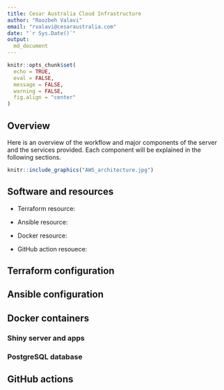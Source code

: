 ---
title: Cesar Australia Cloud Infrastructure
author: "Roozbeh Valavi"
email: "rvalavi@cesaraustralia.com"
date: "`r Sys.Date()`"
output: 
  md_document
---

```{r setup, include=FALSE}
knitr::opts_chunk$set(
  echo = TRUE,
  eval = FALSE,
  message = FALSE,
  warning = FALSE,
  fig.align = "center"
)
```

## Overview

Here is an overview of the workflow and major components of the server and the services provided. Each component will be explained in the following sections.

```{r, echo=FALSE, eval=TRUE, out.width = 700, echo=F, fig.align="center"}
knitr::include_graphics("AWS_architecture.jpg")
```

## Software and resources

- Terraform resource: 

- Ansible resource:

- Docker resource:

- GitHub action resouece:


## Terraform configuration

## Ansible configuration


## Docker containers

### Shiny server and apps


### PostgreSQL database

## GitHub actions